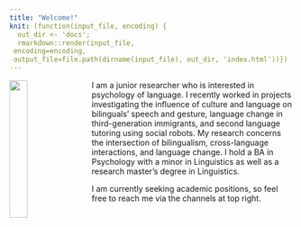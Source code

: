 ```yaml
---
title: "Welcome!"
knit: (function(input_file, encoding) {
  out_dir <- 'docs';
  rmarkdown::render(input_file,
 encoding=encoding,
 output_file=file.path(dirname(input_file), out_dir, 'index.html'))})
---
```


<img src="images/photo.jpg" style="width:25%; border:20px transparent; margin-right: 20px" align="left">

I am a junior researcher who is interested in psychology of language. I recently worked in projects investigating the influence of culture and language on bilinguals’ speech and gesture, language change in third-generation immigrants, and second language tutoring using social robots. My research concerns the intersection of bilingualism, cross-language interactions, and language change. I hold a BA in Psychology with a minor in Linguistics as well as a research master’s degree in Linguistics.

I am currently seeking academic positions, so feel free to reach me via the channels at top right.
